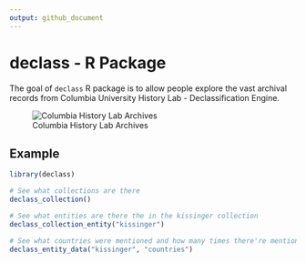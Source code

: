 ```yaml
---
output: github_document
---
```


<!-- README.md is generated from README.Rmd. Please edit that file -->

# declass - R Package

The goal of `declass` R package is to allow people explore the vast archival records from Columbia University History Lab - Declassification Engine. 

![Columbia History Lab Archives](./history_lab_archives.png)

## Example

```r
library(declass)

# See what collections are there
declass_collection()

# See what entities are there the in the kissinger collection
declass_collection_entity("kissinger")

# See what countries were mentioned and how many times there're mentioned in the kissinger collection
declass_entity_data("kissinger", "countries")
```
